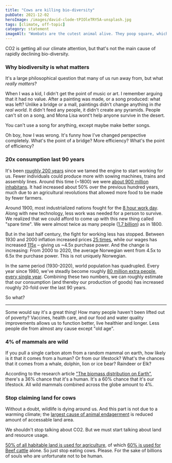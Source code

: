 ```yaml
---
title: "Cows are killing bio-diversity"
pubDate: 2021-12-02
heroImage: /images/david-clode-tPIOleTRY5A-unsplash.jpg
tags: [climate, off-topic]
category: statement
imageAlt: "Wombats are the cutest animal alive. They poop square, which they use to mark own territory. But humans have flags and bulldozers, which easily win over poop. Photo by @davidclode on Unsplash"
---
```


CO2 is getting all our climate attention, but that's not the main cause of rapidly declining bio-diversity.

### Why biodiversity is what matters

It's a large philosophical question that many of us run away from, but what _really matters_?

When I was a kid, I didn't get the point of music or art. I remember arguing that it had no
value. After a painting was made, or a song produced: what was left? Unlike a bridge or a mall, paintings
didn't change anything in _the real world_. It didn't feed any people, it didn't create any pyramids.
People can't sit on a song, and Mona Lisa wont't help anyone survive in the desert.

You can't use a song for anything, except maybe make better songs.

Oh boy, how I was wrong. It's funny how I've changed perspective completely. What's the point of a bridge?
More efficiency? What's the point of efficiency?

### 20x consumption last 90 years

It's been [roughly 200 years](https://en.wikipedia.org/wiki/Industrial_Revolution) since we tamed the engine to
start working for us. Fewer individuals could produce more with sowing machines, trains and assembly lines.
Around this time (~1800) we were [about 900 million inhabitans](https://en.wikipedia.org/wiki/Estimates_of_historical_world_population#Before_1950).
It had increased about 50% over the previous hundred years, much due to an agricultural revolutions that allowed more food to be made by fewer farmers.

Around 1900, most industrialized nations fought for the [8 hour work day](https://en.wikipedia.org/wiki/Eight-hour_day).
Along with new technology, less work was needed for a person to survive. We realized that we could afford to come up with this new thing called "spare time".
We were almost twice as many people ([1.7 billion](https://en.wikipedia.org/wiki/Estimates_of_historical_world_population#Before_1950)) as in 1800.

But in the last half century, the fight for working less has stopped.
Between 1930 and 2000 inflation increased prices [25 times](https://www.ssb.no/priser-og-prisindekser/konsumpriser/statistikk/konsumprisindeksen),
while our wages has increased [115x](https://www.ssb.no/a/histstat/aarbok/ht-0901-lonn.html) – giving us ~4.5x purchase power.
And the change is increasing: From 2000 to 2020, the average Norwegian went from 4.5x to 6.5x the purchase power. This is not uniquely Norwegian.

In the same period (1930-2020), world population has quadrupled. Every year since 1980, we've steadly become roughly [80 million extra people, every single year](https://www.worldometers.info/world-population/).
Combining these two numbers, we can roughly estimate that our consumption (and thereby our production of goods) has increased roughly 20-fold over the last 90 years.

So what?

---

Some would say it's a great thing! How many people haven't been lifted out of poverty? Vaccines, health care, and our food and water quality
improvements allows us to function better, live healthier and longer. Less people die from almost any cause except "old age".

### 4% of mammals are wild

If you pull a single carbon atom from a random mammal on earth, how likely is it that it comes from a human? Or from our lifestock?
What's the chances that it comes from a whale, dolphin, lion or ice bear? Raindeer or Elk?

According to the research article ["The biomass distribution on Earth"](https://www.pnas.org/content/115/25/6506), there's a 36% chance that it's a human.
It's a 60% chance that it's our lifestock. All wild mammals combined across the globe amount to 4%.

### Stop claiming land for cows

Without a doubt, wildlife is dying around us. And this part is not due to a warming climate; the [largest cause of animal endagerment]() is reduced amount of accessable land area.

We shouldn't stop talking about CO2. But we must start talking about land and resource usage.

[50% of all habitable land is used for agriculture](https://ourworldindata.org/land-use), of which [60% is used for Beef cattle](https://grazingfacts.com/land-use) alone. So just stop eating cows. Please. For the sake of billions of souls who are unfortunate not to be human.
